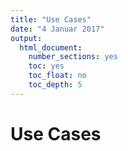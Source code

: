 ---
title: "Use Cases"
date: "4 Januar 2017"
output:
  html_document:
    number_sections: yes
    toc: yes
    toc_float: no
    toc_depth: 5
---

<p> </p>
<p> </p>
<p> </p>
<p> </p>

# Use Cases
